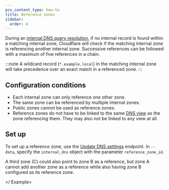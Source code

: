 ```yaml
---
pcx_content_type: how-to
title: Reference zones
sidebar:
  order: 4
---
```



During an [internal DNS query resolution](/dns/internal-dns/#architecture-overview), if no internal record is found within a matching internal zone, Cloudflare will check if the matching internal zone is referencing another internal zone. Successive references can be followed with a maximum of five references in a chain.

:::note
A wildcard record (`*.example.local`) in the matching internal zone will take precedence over an exact match in a referenced zone.
:::

## Configuration conditions

- Each internal zone can only reference one other zone.
- The same zone can be referenced by multiple internal zones.
- Public zones cannot be used as reference zones.
- Reference zones do not have to be linked to the same [DNS view](/dns/internal-dns/dns-views/) as the zone referencing them. They may also not be linked to any view at all.

## Set up

To set up a reference zone, use the [Update DNS settings](/api/resources/dns/subresources/settings/subresources/zone/methods/edit/) endpoint. In `--data`, specify the `internal_dns` object with the parameter `reference_zone_id`.

<Example>
<Render file="internal-reference-zone-api"/>

A third zone (C) could also point to zone B as a reference, but zone A cannot add another zone as a reference while also having zone B configured as its reference zone.

</ Example>